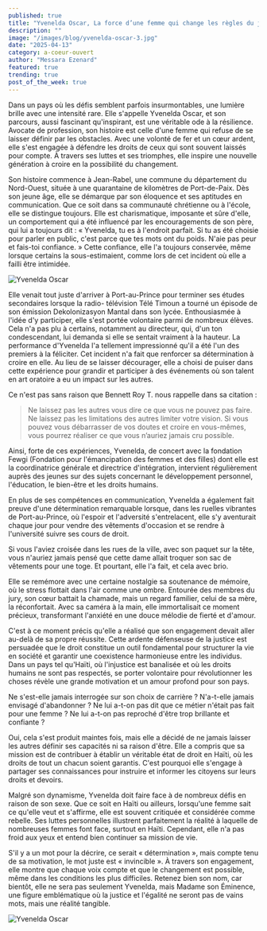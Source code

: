 ```yaml
---
published: true
title: "Yvenelda Oscar, La force d’une femme qui change les règles du jeu"
description: ""
image: "/images/blog/yvenelda-oscar-3.jpg"
date: "2025-04-13"
category: a-coeur-ouvert
author: "Messara Ezenard"
featured: true
trending: true
post_of_the_week: true
---
```


Dans un pays où les défis semblent parfois insurmontables, une lumière brille avec une intensité rare. Elle s'appelle Yvenelda Oscar, et son parcours, aussi fascinant qu'inspirant, est une véritable ode à la résilience. Avocate de profession, son histoire est celle d'une femme qui refuse de se laisser définir par les obstacles. Avec une volonté de fer et un cœur ardent, elle s'est engagée à défendre les droits de ceux qui sont souvent laissés pour compte. À travers ses luttes et ses triomphes, elle inspire une nouvelle génération à croire en la possibilité du changement.

Son histoire commence à Jean-Rabel, une commune du département du Nord-Ouest, située à une quarantaine de kilomètres de Port-de-Paix. Dès son jeune âge, elle se démarque par son éloquence et ses aptitudes
en communication. Que ce soit dans sa communauté chrétienne ou à l'école, elle se distingue toujours. Elle est charismatique, imposante et sûre d'elle, un comportement qui a été influencé par les encouragements de son père, qui lui a toujours dit : « Yvenelda, tu es à l'endroit parfait. Si tu as été choisie pour parler en public, c'est parce que tes mots ont du poids. N'aie pas peur et fais-toi confiance. » Cette confiance, elle l'a toujours conservée, même lorsque certains la sous-estimaient, comme lors de cet incident où elle a failli être intimidée.

![Yvenelda Oscar](/images/blog/yvenelda-oscar-1.jpg)

Elle venait tout juste d'arriver à Port-au-Prince pour terminer ses études secondaires lorsque la radio- télévision Télé Timoun a tourné un épisode de son émission Dekolonizasyon Mantal dans son lycée. Enthousiasmée à l'idée d'y participer, elle s'est portée volontaire parmi de nombreux élèves. Cela n'a pas plu à certains,
notamment au directeur, qui, d'un ton condescendant, lui demanda si elle se sentait vraiment à la hauteur. La performance d'Yvenelda l'a tellement impressionné qu'il a été l'un des premiers à la féliciter. Cet incident n'a fait que renforcer sa détermination à croire en elle. Au lieu de se laisser décourager, elle a choisi de puiser dans cette expérience pour grandir et participer à des événements où son talent en art oratoire a eu un impact sur les autres.

Ce n'est pas sans raison que Bennett Roy T. nous rappelle dans sa citation :
> Ne laissez pas les autres vous dire ce que vous ne pouvez pas faire. Ne laissez pas les limitations des autres limiter votre vision. Si vous pouvez vous débarrasser de vos doutes et croire en vous-mêmes, vous pourrez réaliser ce que vous n’auriez jamais cru possible.

Ainsi, forte de ces expériences, Yvenelda, de concert avec la fondation Fewgi (Fondation pour l'émancipation des femmes et des filles) dont elle est la coordinatrice générale et directrice d'intégration, intervient régulièrement auprès des jeunes sur des sujets concernant le développement personnel, l'éducation, le bien-être et les droits humains.

En plus de ses compétences en communication, Yvenelda a également fait preuve d'une détermination remarquable lorsque, dans les ruelles vibrantes de Port-au-Prince, où l'espoir et l'adversité s'entrelacent, elle s'y aventurait chaque jour pour vendre des vêtements d'occasion et se rendre à l'université suivre ses cours de droit.

Si vous l'aviez croisée dans les rues de la ville, avec son paquet sur la tête, vous n'auriez jamais pensé que cette dame allait troquer son sac de vêtements pour une toge. Et pourtant, elle l'a fait, et cela avec brio.

Elle se remémore avec une certaine nostalgie sa soutenance de mémoire, où le stress flottait dans l'air comme une ombre. Entourée des membres du jury, son cœur battait la chamade, mais un regard familier, celui de sa mère, la réconfortait. Avec sa caméra à la main, elle immortalisait ce moment précieux, transformant l'anxiété en une douce mélodie de fierté et d'amour.

C'est à ce moment précis qu'elle a réalisé que son engagement devait aller au-delà de sa propre réussite. Cette ardente défenseuse de la justice est persuadée que le droit constitue un outil fondamental pour structurer la vie en société et garantir une coexistence harmonieuse entre les individus. Dans un pays tel qu'Haïti, où l'injustice est banalisée et où les droits humains ne sont pas respectés, se porter volontaire pour révolutionner les choses révèle une grande motivation et un amour profond pour son pays.

Ne s'est-elle jamais interrogée sur son choix de carrière ? N'a-t-elle jamais envisagé d'abandonner ? Ne lui a-t-on pas dit que ce métier n'était pas fait pour une femme ? Ne lui a-t-on pas reproché d'être trop brillante et confiante ?

Oui, cela s'est produit maintes fois, mais elle a décidé de ne jamais laisser les autres définir ses capacités ni sa raison d'être. Elle a compris que sa mission est de contribuer à établir un véritable état de droit en Haïti, où les droits de tout un chacun soient garantis. C'est pourquoi elle s'engage à partager ses connaissances pour instruire et informer les citoyens sur leurs droits et devoirs.

Malgré son dynamisme, Yvenelda doit faire face à de nombreux défis en raison de son sexe. Que ce soit en Haïti ou ailleurs, lorsqu'une femme sait ce qu'elle veut et s'affirme, elle est souvent critiquée et considérée comme rebelle. Ses luttes personnelles illustrent parfaitement la réalité à laquelle de nombreuses femmes font face, surtout en Haïti. Cependant, elle n'a pas froid aux yeux et entend bien continuer sa mission de vie.

S'il y a un mot pour la décrire, ce serait « détermination », mais compte tenu de sa motivation, le mot juste est « invincible ». À travers son engagement, elle montre que chaque voix compte et que le changement est possible, même dans les conditions les plus difficiles. Retenez bien son nom, car bientôt, elle ne sera pas seulement Yvenelda, mais Madame son Éminence, une figure emblématique où la justice et l'égalité ne seront pas de vains mots, mais une réalité tangible.

![Yvenelda Oscar](/images/blog/yvenelda-oscar-2.jpg)


